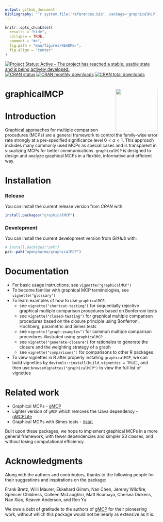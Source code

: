 ```yaml
---
output: github_document
bibliography: "`r system.file('references.bib', package='graphicalMCP')`"
---
```


<!-- README.md is generated from README.Rmd. Please edit that file -->

```r
knitr::opts_chunk$set(
  results = "hide",
  collapse = TRUE,
  comment = "#>",
  fig.path = "man/figures/README-",
  fig.align = "center"
)
```

<!-- badges: start -->

[![Project Status: Active – The project has reached a stable, usable state and is being actively developed.](https://www.repostatus.org/badges/latest/active.svg)](https://www.repostatus.org/#active)
[![CRAN status](https://www.r-pkg.org/badges/version/graphicalMCP)](https://cran.r-project.org/package=graphicalMCP)
[![CRAN monthly downloads](https://cranlogs.r-pkg.org/badges/graphicalMCP)](https://cranlogs.r-pkg.org/badges/graphicalMCP)
[![CRAN total downloads](https://cranlogs.r-pkg.org/badges/grand-total/graphicalMCP)](https://cranlogs.r-pkg.org/badges/grand-total/graphicalMCP)
<!-- [![Code Coverage](https://raw.githubusercontent.com/openpharma/graphicalMCP/_xml_coverage_reports/data/main/badge.svg)](https://openpharma.github.io/graphicalMCP/latest-tag/coverage-report/) -->

<!-- badges: end -->

# graphicalMCP <a href="https://openpharma.github.io/graphicalMCP/"><img src="man/figures/logo.png" align="right" height="139" /></a>

# Introduction

Graphical approaches for multiple comparison procedures (MCPs) are a general framework to control the family-wise error rate strongly at a pre-specified significance level $0<\alpha<1$. This approach includes many commonly used MCPs as special cases and is transparent in visualizing MCPs for better communications. `graphicalMCP` is designed to design and analyze graphical MCPs in a flexible, informative and efficient way.

# Installation

### Release

You can install the current release version from *CRAN* with:

```r
install.packages("graphicalMCP")
```

### Development

You can install the current development version from *GitHub* with:

```r
# install.packages("pak")
pak::pak("openpharma/graphicalMCP")
```

# Documentation

- For basic usage instructions, see `vignette("graphicalMCP")`
- To become familiar with graphical MCP terminologies, see `vignette("glossary")`
- To learn examples of how to use `graphicalMCP`,
  - see `vignette("shortcut-testing")` for sequentially rejective graphical multiple comparison procedures based on Bonferroni tests
  - see `vignette("closed-testing")` for graphical multiple comparison procedures based on the closure principle using Bonferroni, Hochberg, parametric and Simes tests
  - see `vignette("graph-examples")` for common multiple comparison procedures illustrated using `graphicalMCP`
  - see `vignette("generate-closure")` for rationales to generate the closure and the weighting strategy of a graph
  - see `vignette("comparisons")` for comparisons to other R packages
- To view vignettes in R after properly installing `graphicalMCP`, we can build vignettes by `devtools::install(build_vignettes = TRUE)`, and then use `browseVignettes("graphicalMCP")` to view the full list of vignettes

# Related work

- Graphical MCPs - [gMCP](https://cran.r-project.org/package=gMCP)
- Lighter version of `gMCP` which removes the rJava dependency - [gMCPLite](https://cran.r-project.org/package=gMCPLite)
- Graphical MCPs with Simes tests - [lrstat](https://cran.r-project.org/package=lrstat)

Built upon these packages, we hope to implement graphical MCPs in a more general framework, with fewer dependencies and simpler S3 classes, and without losing computational efficiency.

# Acknowledgments

Along with the authors and contributors, thanks to the following people for their suggestions and inspirations on the package:

Frank Bretz, Willi Maurer, Ekkehard Glimm, Nan Chen, Jeremy Wildfire, Spencer Childress, Colleen McLaughlin, Matt Roumaya, Chelsea Dickens, Nan Xiao, Keaven Anderson, and Ron Yu

We owe a debt of gratitude to the authors of [gMCP](https://cran.r-project.org/package=gMCP) for their pioneering work, without which this package would not be nearly as extensive as it is.
